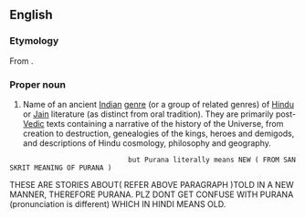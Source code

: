 ==English==
{{wikipedia|Puranas}}

===Etymology===
From {{etyl|sa}} {{term|sc=Deva|पुराण|tr=purāṇá||Stories of old times,told in a ''NEW'' manner.|lang=sa}}.

===Proper noun===
{{en-proper-noun|Puranas}}

# {{Hinduism}} Name of an ancient [[Indian]] [[genre]] (or a group of related genres) of [[Hindu]] or [[Jain]] literature (as distinct from oral tradition). They are primarily post-[[Vedic]] texts containing a narrative of the history of the Universe, from creation to destruction, genealogies of the kings, heroes and demigods, and descriptions of Hindu cosmology, philosophy and geography.
                              but Purana literally means NEW ( FROM SANSKRIT MEANING OF PURANA )
THESE ARE STORIES ABOUT( REFER ABOVE PARAGRAPH )TOLD IN A NEW MANNER, THEREFORE PURANA. PLZ DONT GET CONFUSE WITH PURANA (pronunciation is different) WHICH IN HINDI MEANS OLD.